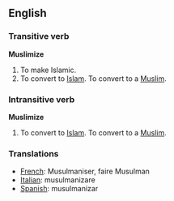 ==English==

===Transitive verb===
'''Muslimize'''

#To make Islamic.
#To convert to [[Islam]]. To convert to a [[Muslim]].

===Intransitive verb===
'''Muslimize'''

#To convert to [[Islam]]. To convert to a [[Muslim]].

===Translations===
*[[French]]: Musulmaniser, faire Musulman
*[[Italian]]: musulmanizare
*[[Spanish]]: musulmanizar